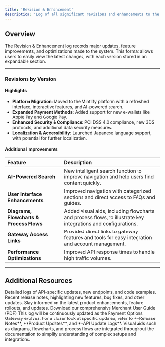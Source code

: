 ```yaml
---
title: 'Revision & Enhancement'
description: 'Log of all significant revisions and enhancements to the product.'
---
```


## **Overview**

The Revision & Enhancement log records major updates, feature improvements, and optimizations made to the system. This format allows users to easily view the latest changes, with each version stored in an expandable section.

---

### **Revisions by Version**

<Accordion title="Version 3.0 - Released on 2024-11-07">
  
#### Highlights
- **Platform Migration**: Moved to the Mintlify platform with a refreshed interface, interactive features, and AI-powered search.
- **Expanded Payment Methods**: Added support for new e-wallets like Apple Pay and Google Pay.
- **Enhanced Security & Compliance**: PCI DSS 4.0 compliance, new 3DS protocols, and additional data security measures.
- **Localization & Accessibility**: Launched Japanese language support, with potential for further localization.

#### Additional Improvements
| **Feature**                        | **Description**                                                                                      |
| :----------------------------------| :----------------------------------------------------------------------------------------------------|
| **AI-Powered Search**              | New intelligent search function to improve navigation and help users find content quickly.           |
| **User Interface Enhancements**    | Improved navigation with categorized sections and direct access to FAQs and guides.                 |
| **Diagrams, Flowcharts & Process Flows** | Added visual aids, including flowcharts and process flows, to illustrate key integrations and configurations. |
| **Gateway Access Links**           | Provided direct links to gateway features and tools for easy integration and account management.    |
| **Performance Optimizations**      | Improved API response times to handle high traffic volumes.                                         |
  
</Accordion>

---

## **Additional Resources**

<CardGroup>
  <Card title="API Update Logs" icon="code" href="/change-logs/api-update-logs">
    Detailed logs of API-specific updates, new endpoints, and code examples.
  </Card>
  
  <Card title="Release Notes" icon="file" href="/change-logs/release-notes">
    Recent release notes, highlighting new features, bug fixes, and other updates.
  </Card>

  <Card title="Product Updates" icon="pen-to-square" href="/change-logs/product-updates">
    Stay informed on the latest product enhancements, feature rollouts, and updates.
  </Card>

  <Card title="Merchant User Guide" icon="file-pdf" href="/static/downloads/PO-MerchantUserGuide-EN.pdf">
    Download our comprehensive Merchant User Guide (PDF)
  </Card>
</CardGroup>

<Note>
  This log will be continuously updated as the Payment Options Gateway evolves. For a closer look at specific updates, refer to **Release Notes**, **Product Updates**, and **API Update Logs**. Visual aids such as diagrams, flowcharts, and process flows are integrated throughout the documentation to simplify understanding of complex setups and integrations.
</Note>
</fileContent>
</invoke>